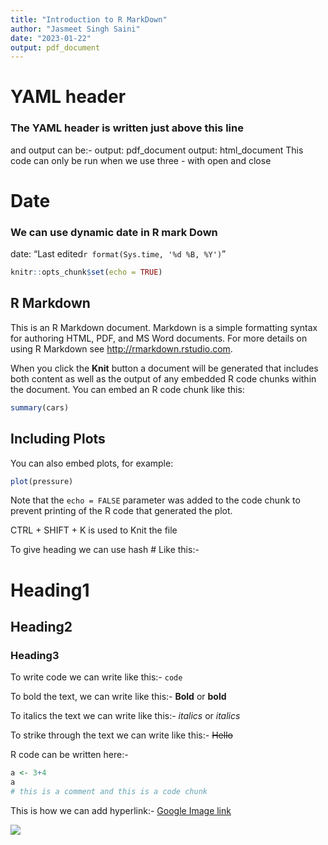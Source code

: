 ```yaml
---
title: "Introduction to R MarkDown"
author: "Jasmeet Singh Saini"
date: "2023-01-22"
output: pdf_document
---
```


# YAML header

### The YAML header is written just above this line

and output can be:- output: pdf_document output: html_document This code can only be run when we use three - with open and close

# Date

### We can use dynamic date in R mark Down

date: "Last edited`r format(Sys.time, '%d %B, %Y')`"

```r
knitr::opts_chunk$set(echo = TRUE)
```

## R Markdown

This is an R Markdown document. Markdown is a simple formatting syntax for authoring HTML, PDF, and MS Word documents. For more details on using R Markdown see <http://rmarkdown.rstudio.com>.

When you click the **Knit** button a document will be generated that includes both content as well as the output of any embedded R code chunks within the document. You can embed an R code chunk like this:

```r
summary(cars)
```

## Including Plots

You can also embed plots, for example:

```r
plot(pressure)
```

Note that the `echo = FALSE` parameter was added to the code chunk to prevent printing of the R code that generated the plot.

CTRL + SHIFT + K is used to Knit the file

To give heading we can use hash \# Like this:-

# Heading1

## Heading2

### Heading3

To write code we can write like this:- `code`

To bold the text, we can write like this:- **Bold** or **bold**

To italics the text we can write like this:- *italics* or *italics*

To strike through the text we can write like this:- ~~Hello~~

R code can be written here:-

```r
a <- 3+4
a
# this is a comment and this is a code chunk
```

This is how we can add hyperlink:- [Google Image link](https://1.bp.blogspot.com/-RET3jzHjUdI/Xd2Z3zO_bVI/AAAAAAAAE-g/m9gTuElmcasdxzCVfI7QrKs6wmFpwW6zQCLcBGAsYHQ/s1600/image10.jpg)

![](https://1.bp.blogspot.com/-RET3jzHjUdI/Xd2Z3zO_bVI/AAAAAAAAE-g/m9gTuElmcasdxzCVfI7QrKs6wmFpwW6zQCLcBGAsYHQ/s1600/image10.jpg)
